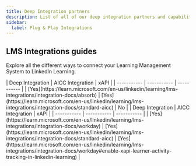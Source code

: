 ```yaml
---
title: Deep Integration partners
description: List of all of our deep integration partners and capabilities.
sidebar:
  label: Plug & Play Integrations
---
```


## LMS Integrations guides

Explore all the different ways to connect your Learning Management System to LinkedIn Learning.


<CardGrid>
    <Card title="Absorb" icon="star">
| Deep Integration | AICC Integration | xAPI |
| ----------- | ----------- | ----------- |
| [Yes](https://learn.microsoft.com/en-us/linkedin/learning/lms-integrations/integration-docs/absorb) | [Yes](https://learn.microsoft.com/en-us/linkedin/learning/lms-integrations/integration-docs/standard-aicc) | No |
	</Card>
 <Card title="Workday" icon="star">
| Deep Integration | AICC Integration | xAPI |
| ----------- | ----------- | ----------- |
| [Yes](https://learn.microsoft.com/en-us/linkedin/learning/lms-integrations/integration-docs/workday) | [Yes](https://learn.microsoft.com/en-us/linkedin/learning/lms-integrations/integration-docs/standard-aicc) | [Yes](https://learn.microsoft.com/en-us/linkedin/learning/lms-integrations/integration-docs/workday#enable-xapi-learner-activity-tracking-in-linkedin-learning) |
</Card>
</CardGrid>
